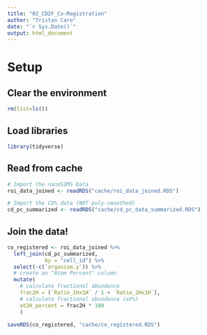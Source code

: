 ```yaml
---
title: "02_CD2F_Co-Registration"
author: "Tristan Caro"
date: "`r Sys.Date()`"
output: html_document
---
```


# Setup


## Clear the environment

```r
rm(list=ls())
```


## Load libraries

```r
library(tidyverse)
```

## Read from cache
```r
# Import the nanoSIMS Data
roi_data_joined <- readRDS("cache/roi_data_joined.RDS")

# Import the CD% data (NOT poly-smoothed)
cd_pc_summarized <- readRDS("cache/cd_pc_data_summarized.RDS")
```

## Join the data!

```r
co_registered <- roi_data_joined %>% 
  left_join(cd_pc_summarized,
            by = "cell_id") %>% 
  select(-c(`organism.y`)) %>% 
  # create an "Atom Percent" column
  mutate(
    # calculate fractional abundance
    frac2H = (`Ratio_2Hx1H` / 1 + `Ratio_2Hx1H`),
    # calculate fractional abundance (at%)
    at2H_percent = frac2H * 100
    )
```

```r
saveRDS(co_registered, "cache/co_registered.RDS")
```

